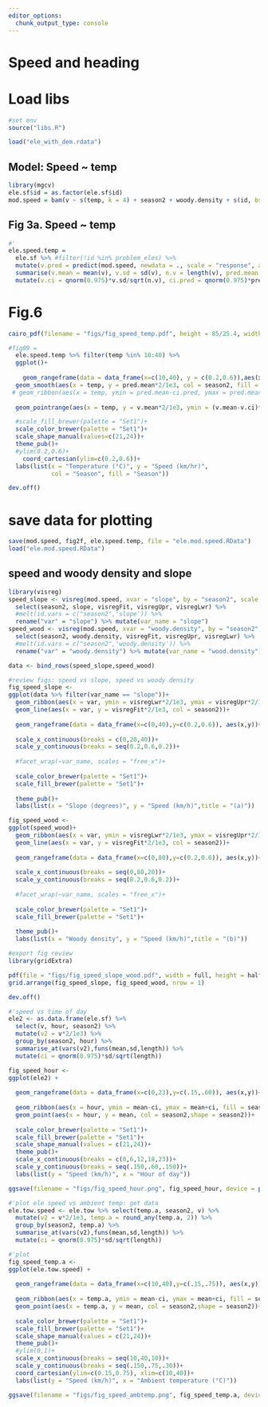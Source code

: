 ```yaml
---
editor_options:
  chunk_output_type: console
---
```


# Speed and heading

# Load libs

```r
#set env
source("libs.R")
```

```r
load("ele_with_dem.rdata")
```

## Model: Speed ~ temp

```r
library(mgcv)
ele.sf$id = as.factor(ele.sf$id)
mod.speed = bam(v ~ s(temp, k = 4) + season2 + woody.density + s(id, bs = "re") + slope, data = ele.sf)
```

## Fig 3a. Speed ~ temp

```r
#'
ele.speed.temp = 
  ele.sf %>% #filter(!id %in% problem_eles) %>%
  mutate(v.pred = predict(mod.speed, newdata = ., scale = "response", allow.new.levels = T), temp = round_any(temp,2)) %>%  group_by(season2, temp) %>%
  summarise(v.mean = mean(v), v.sd = sd(v), n.v = length(v), pred.mean = mean(v.pred, na.rm = T), pred.sd=sd(v.pred, na.rm = T), pred.n = length(v.pred)) %>%
  mutate(v.ci = qnorm(0.975)*v.sd/sqrt(n.v), ci.pred = qnorm(0.975)*pred.sd/sqrt(pred.n))
```

# Fig.6

```r

cairo_pdf(filename = "figs/fig_speed_temp.pdf", height = 85/25.4, width = 85/25.4)

#fig09 =
  ele.speed.temp %>% filter(temp %in% 10:40) %>%
  ggplot()+
    
    geom_rangeframe(data = data_frame(x=c(10,40), y = c(0.2,0.6)),aes(x,y))+
  geom_smooth(aes(x = temp, y = pred.mean*2/1e3, col = season2, fill = season2), alpha = 0.2, lty = 1, lwd = 0.5)+
 # geom_ribbon(aes(x = temp, ymin = pred.mean-ci.pred, ymax = pred.mean+ci.pred, fill = season2), alpha = 0.5)+
 
  geom_pointrange(aes(x = temp, y = v.mean*2/1e3, ymin = (v.mean-v.ci)*2/1e3, ymax = (v.mean+v.ci)*2/1e3, col = season2, shape = season2), fill = "white", size = 0.4, stroke =0.7, lty = 1, position = position_dodge(width = 0.3))+

  #scale_fill_brewer(palette = "Set1")+
  scale_color_brewer(palette = "Set1")+
  scale_shape_manual(values=c(21,24))+
  theme_pub()+
  #ylim(0.2,0.6)+
    coord_cartesian(ylim=c(0.2,0.6))+
  labs(list(x = "Temperature (°C)", y = "Speed (km/hr)",
            col = "Season", fill = "Season"))

dev.off()
```

# save data for plotting

```r
save(mod.speed, fig2f, ele.speed.temp, file = "ele.mod.speed.RData")
load("ele.mod.speed.RData")
```

## speed and woody density and slope

```r
library(visreg)
speed_slope <- visreg(mod.speed, xvar = "slope", by = "season2", scale = "response", plot = F)$fit %>% 
  select(season2, slope, visregFit, visregUpr, visregLwr) %>% 
  #melt(id.vars = c("season2",'slope')) %>% 
  rename("var" = "slope") %>% mutate(var_name = "slope")
speed_wood <- visreg(mod.speed, xvar = "woody.density", by = "season2", scale = "response", plot = F)$fit %>% 
  select(season2, woody.density, visregFit, visregUpr, visregLwr) %>% 
  #melt(id.vars = c("season2",'woody.density')) %>% 
  rename("var" = "woody.density") %>% mutate(var_name = "wood.density")

data <- bind_rows(speed_slope,speed_wood)
```

```r
#review figs: speed vs slope, speed vs woody density
fig_speed_slope <- 
ggplot(data %>% filter(var_name == "slope"))+
  geom_ribbon(aes(x = var, ymin = visregLwr*2/1e3, ymax = visregUpr*2/1e3, fill = season2), alpha = 0.2)+
  geom_line(aes(x = var, y = visregFit*2/1e3, col = season2))+
  
  geom_rangeframe(data = data_frame(x=c(0,40),y=c(0.2,0.6)), aes(x,y))+
  
  scale_x_continuous(breaks = c(0,20,40))+
  scale_y_continuous(breaks = seq(0.2,0.6,0.2))+
  
  #facet_wrap(~var_name, scales = "free_x")+
  
  scale_color_brewer(palette = "Set1")+
  scale_fill_brewer(palette = "Set1")+
  
  theme_pub()+
  labs(list(x = "Slope (degrees)", y = "Speed (km/h)",title = "(a)"))

fig_speed_wood <- 
ggplot(speed_wood)+
  geom_ribbon(aes(x = var, ymin = visregLwr*2/1e3, ymax = visregUpr*2/1e3, fill = season2), alpha = 0.2)+
  geom_line(aes(x = var, y = visregFit*2/1e3, col = season2))+
  
  geom_rangeframe(data = data_frame(x=c(0,80),y=c(0.2,0.6)), aes(x,y))+
  
  scale_x_continuous(breaks = seq(0,80,20))+
  scale_y_continuous(breaks = seq(0.2,0.6,0.2))+
  
  #facet_wrap(~var_name, scales = "free_x")+
  
  scale_color_brewer(palette = "Set1")+
  scale_fill_brewer(palette = "Set1")+
  
  theme_pub()+
  labs(list(x = "Woody density", y = "Speed (km/h)",title = "(b)"))
```

```r
#export fig review
library(gridExtra)

pdf(file = "figs/fig_speed_slope_wood.pdf", width = full, height = half)
grid.arrange(fig_speed_slope, fig_speed_wood, nrow = 1)

dev.off()
```


```r
#'speed vs time of day
ele2 <- as.data.frame(ele.sf) %>% 
  select(v, hour, season2) %>% 
  mutate(v2 = v*2/1e3) %>% 
  group_by(season2, hour) %>% 
  summarise_at(vars(v2),funs(mean,sd,length)) %>% 
  mutate(ci = qnorm(0.975)*sd/sqrt(length))

fig_speed_hour <- 
ggplot(ele2) +
  
  geom_rangeframe(data = data_frame(x=c(0,23),y=c(.15,.60)), aes(x,y))+
  
  geom_ribbon(aes(x = hour, ymin = mean-ci, ymax = mean+ci, fill = season2), alpha = 0.2)+
  geom_point(aes(x = hour, y = mean, col = season2,shape = season2))+
  
  scale_color_brewer(palette = "Set1")+
  scale_fill_brewer(palette = "Set1")+
  scale_shape_manual(values = c(21,24))+
  theme_pub()+
  scale_x_continuous(breaks = c(0,6,12,18,23))+
  scale_y_continuous(breaks = seq(.150,.60,.150))+
  labs(list(y = "Speed (km/h)", x = "Hour of day"))

ggsave(filename = "figs/fig_speed_hour.png", fig_speed_hour, device = png(), height = half, width = half);dev.off()
```

```r
#'plot ele speed vs ambient temp: get data
ele.tow.speed <- ele.tow %>% select(temp.a, season2, v) %>% 
  mutate(v2 = v*2/1e3, temp.a = round_any(temp.a, 2)) %>% 
  group_by(season2, temp.a) %>% 
  summarise_at(vars(v2),funs(mean,sd,length)) %>% 
  mutate(ci = qnorm(0.975)*sd/sqrt(length))

#'plot
fig_speed_temp.a <- 
ggplot(ele.tow.speed) +
  
  geom_rangeframe(data = data_frame(x=c(10,40),y=c(.15,.75)), aes(x,y))+
  
  geom_ribbon(aes(x = temp.a, ymin = mean-ci, ymax = mean+ci, fill = season2), alpha = 0.2)+
  geom_point(aes(x = temp.a, y = mean, col = season2,shape = season2))+
  
  scale_color_brewer(palette = "Set1")+
  scale_fill_brewer(palette = "Set1")+
  scale_shape_manual(values = c(21,24))+
  theme_pub()+
  #ylim(0,1)+
  scale_x_continuous(breaks = seq(10,40,10))+
  scale_y_continuous(breaks = seq(.150,.75,.30))+
  coord_cartesian(ylim=c(0.15,0.75), xlim=c(10,40))+
  labs(list(y = "Speed (km/h)", x = "Ambient temperature (°C)"))

ggsave(filename = "figs/fig_speed_ambtemp.png", fig_speed_temp.a, device = png(), height = half, width = half);dev.off()
```

